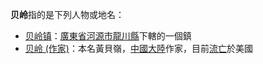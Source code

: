 '''贝岭'''指的是下列人物或地名：

*[[贝岭镇|贝岭镇]]：[[廣東省|廣東省]][[河源市|河源市]][[龍川縣|龍川縣]]下轄的一個鎮
*[[贝岭_(作家)|贝岭 (作家)]]：本名黃貝嶺，[[中國大陸|中國大陸]]作家，目前[[流亡|流亡]]於美國

{{disambig|Cat=二字中國相關消歧義}}